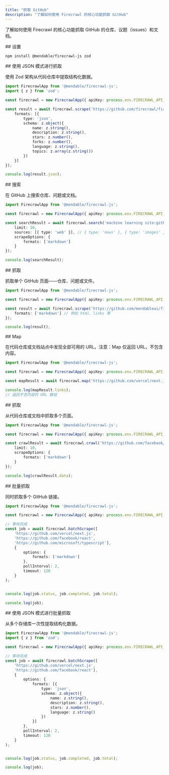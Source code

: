 ```yaml
---
title: "抓取 GitHub"
description: "了解如何使用 Firecrawl 的核心功能抓取 GitHub"
---
```


了解如何使用 Firecrawl 的核心功能抓取 GitHub 的仓库、议题（issues）和文档。

<div id="setup">
  ## 设置
</div>

```bash
npm install @mendable/firecrawl-js zod
```


<div id="scrape-with-json-mode">
  ## 使用 JSON 模式进行抓取
</div>

使用 Zod 架构从代码仓库中提取结构化数据。

```typescript
import FirecrawlApp from '@mendable/firecrawl-js';
import { z } from 'zod';

const firecrawl = new FirecrawlApp({ apiKey: process.env.FIRECRAWL_API_KEY });

const result = await firecrawl.scrape('https://github.com/firecrawl/firecrawl', {
    formats: [{
        type: 'json',
        schema: z.object({
            name: z.string(),
            description: z.string(),
            stars: z.number(),
            forks: z.number(),
            language: z.string(),
            topics: z.array(z.string())
        })
    }]
});

console.log(result.json);
```


<div id="search">
  ## 搜索
</div>

在 GitHub 上搜索仓库、问题或文档。

```typescript
import FirecrawlApp from '@mendable/firecrawl-js';

const firecrawl = new FirecrawlApp({ apiKey: process.env.FIRECRAWL_API_KEY });

const searchResult = await firecrawl.search('machine learning site:github.com', {
    limit: 10,
    sources: [{ type: 'web' }], // { type: 'news' }, { type: 'images' }
    scrapeOptions: {
        formats: ['markdown']
    }
});

console.log(searchResult);
```


<div id="scrape">
  ## 抓取
</div>

抓取单个 GitHub 页面——仓库、问题或文件。

```typescript
import FirecrawlApp from '@mendable/firecrawl-js';

const firecrawl = new FirecrawlApp({ apiKey: process.env.FIRECRAWL_API_KEY });

const result = await firecrawl.scrape('https://github.com/mendableai/firecrawl', {
    formats: ['markdown'] // 例如 html、links 等
});

console.log(result);
```


<div id="map">
  ## Map
</div>

在代码仓库或文档站点中发现全部可用的 URL。注意：Map 仅返回 URL，不包含内容。

```typescript
import FirecrawlApp from '@mendable/firecrawl-js';

const firecrawl = new FirecrawlApp({ apiKey: process.env.FIRECRAWL_API_KEY });

const mapResult = await firecrawl.map('https://github.com/vercel/next.js/tree/canary/docs');

console.log(mapResult.links);
// 返回不含内容的 URL 数组
```


<div id="scrape">
  ## 抓取
</div>

从代码仓库或文档中抓取多个页面。

```typescript
import FirecrawlApp from '@mendable/firecrawl-js';

const firecrawl = new FirecrawlApp({ apiKey: process.env.FIRECRAWL_API_KEY });

const crawlResult = await firecrawl.crawl('https://github.com/facebook/react/wiki', {
    limit: 10,
    scrapeOptions: {
        formats: ['markdown']
    }
});

console.log(crawlResult.data);
```


<div id="batch-scrape">
  ## 批量抓取
</div>

同时抓取多个 GitHub 链接。

```typescript
import FirecrawlApp from '@mendable/firecrawl-js';

const firecrawl = new FirecrawlApp({ apiKey: process.env.FIRECRAWL_API_KEY });

// 等待完成
const job = await firecrawl.batchScrape([
    'https://github.com/vercel/next.js',
    'https://github.com/facebook/react',
    'https://github.com/microsoft/typescript'],
    {
        options: {
            formats: ['markdown']
        },
        pollInterval: 2,
        timeout: 120
    }
);


console.log(job.status, job.completed, job.total);

console.log(job);
```


<div id="batch-scrape-with-json-mode">
  ## 使用 JSON 模式进行批量抓取
</div>

从多个存储库一次性提取结构化数据。

```typescript
import FirecrawlApp from '@mendable/firecrawl-js';
import { z } from 'zod';

const firecrawl = new FirecrawlApp({ apiKey: process.env.FIRECRAWL_API_KEY });

// 等待完成
const job = await firecrawl.batchScrape([
    'https://github.com/vercel/next.js',
    'https://github.com/facebook/react'],
    {
        options: {
            formats: [{
                type: 'json',
                schema: z.object({
                    name: z.string(),
                    description: z.string(),
                    stars: z.number(),
                    language: z.string()
                })
            }]
        },
        pollInterval: 2,
        timeout: 120
    }
);


console.log(job.status, job.completed, job.total);

console.log(job);
```
